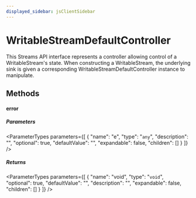 ```yaml
---
displayed_sidebar: jsClientSidebar
---
```



# WritableStreamDefaultController

This Streams API interface represents a controller allowing control of a
WritableStream's state. When constructing a WritableStream, the
underlying sink is given a corresponding WritableStreamDefaultController
instance to manipulate.

## Methods

#### error

##### Parameters

<ParameterTypes parameters={[
  {
    "name": "e",
    "type": "`any`",
    "description": "",
    "optional": true,
    "defaultValue": "",
    "expandable": false,
    "children": []
  }
]} />

##### Returns

<ParameterTypes parameters={[
  {
    "name": "void",
    "type": "`void`",
    "optional": true,
    "defaultValue": "",
    "description": "",
    "expandable": false,
    "children": []
  }
]} />
